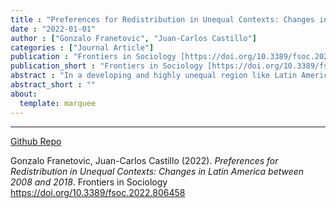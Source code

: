 ```yaml
---
title : "Preferences for Redistribution in Unequal Contexts: Changes in Latin America between 2008 and 2018"
date : "2022-01-01"
author : ["Gonzalo Franetovic", "Juan-Carlos Castillo"]
categories : ["Journal Article"]
publication : "Frontiers in Sociology [https://doi.org/10.3389/fsoc.2022.806458](https://doi.org/10.3389/fsoc.2022.806458)"
publication_short : "Frontiers in Sociology [https://doi.org/10.3389/fsoc.2022.806458](https://doi.org/10.3389/fsoc.2022.806458)"
abstract : "In a developing and highly unequal region like Latin America, it is crucial to understand the determinants that affect people’s agreement with the redistribution of resources from the state. A series of theories focused on self-interest have continuously established a negative link between people’s income and their support for the reduction of inequalities through redistribution. Despite this, the evidence is scarce and sometimes contradictory while its study in Latin America is almost non-existent. Using data from the LAPOP Survey between 2008 and 2018, a longitudinal dimension is considered for the first time in the measurement of Latin American redistributive preferences, using hybrid multilevel regression models. In contrast to the evidence from studies conducted in other regions, the results reveal that in Latin America it is not possible to detect a clear association between income and redistributive preferences at specific times, but it is possible when changes occur in countries’ levels of inequality and economic development. Likewise, other elements that consistently affect preferences are evident, such as educational level, political ideology, and confidence in the political system. In light of this evidence, comparisons are made with previous research findings in industrialized countries, challenging rationalist theories of justice and solidarity."
abstract_short : ""
about:
  template: marquee
---
```

---
[Github Repo](https://github.com/justicia-distributiva/redist_lapop)


::: {.callout-note title="How to cite this work"}

Gonzalo Franetovic, Juan-Carlos Castillo (2022). *Preferences for Redistribution in Unequal Contexts: Changes in Latin America between 2008 and 2018*. Frontiers in Sociology [https://doi.org/10.3389/fsoc.2022.806458](https://doi.org/10.3389/fsoc.2022.806458)

:::

